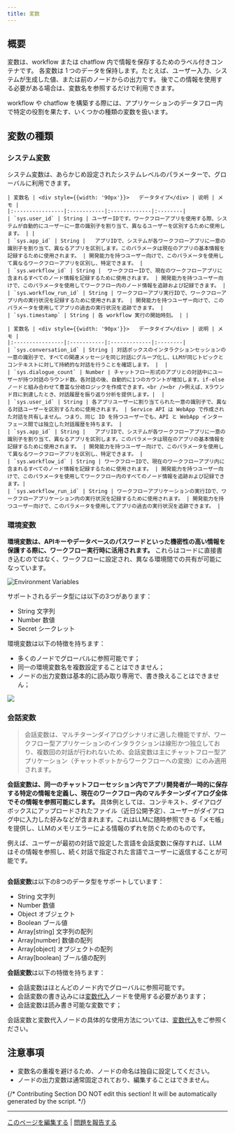 ```yaml
---
title: 変数
---
```

## 概要

変数は、workflow または chatflow 内で情報を保存するためのラベル付きコンテナです。
各変数は 1 つのデータを保持します。たとえば、ユーザー入力、システムが生成した値、または前のノードからの出力です。
後でこの情報を使用する必要がある場合は、変数名を参照するだけで利用できます。

workflow や chatflow を構築する際には、アプリケーションのデータフロー内で特定の役割を果たす、いくつかの種類の変数を扱います。

## 変数の種類

### システム変数

システム変数は、あらかじめ設定されたシステムレベルのパラメーターで、グローバルに利用できます。

<Tabs>
  <Tab title="Workflow">

    | 変数名 | <div style={{width: '90px'}}>	データタイプ</div> | 说明 | メモ |
    |:----------------|:-----------|:-------------|:--------|
    | `sys.user_id` | String | ユーザーIDです。ワークフローアプリを使用する際、システムが自動的にユーザーに一意の識別子を割り当て、異なるユーザーを区別するために使用します。 | |
    | `sys.app_id` | String | 	アプリIDで、システムが各ワークフローアプリに一意の識別子を割り当て、異なるアプリを区別します。このパラメータは現在のアプリの基本情報を記録するために使用されます。 | 開発能力を持つユーザー向けで、このパラメータを使用して異なるワークフローアプリを区別し、特定できます。 |
    | `sys.workflow_id` | String | 	ワークフローIDで、現在のワークフローアプリに含まれるすべてのノード情報を記録するために使用されます。 | 開発能力を持つユーザー向けで、このパラメータを使用してワークフロー内のノード情報を追跡および記録できます。 |
    | `sys.workflow_run_id` | String | ワークフローアプリ実行IDで、ワークフローアプリ内の実行状況を記録するために使用されます。 | 開発能力を持つユーザー向けで、このパラメータを使用してアプリの過去の実行状況を追跡できます。 |
    | `sys.timestamp` | String | 各 workflow 実行の開始時刻。 | |

  </Tab>
  <Tab title="Chatflow">
    
    | 変数名 | <div style={{width: '90px'}}>	データタイプ</div> | 说明 | メモ |
    |:----------------|:-----------|:-------------|:--------|
    | `sys.conversation_id` | String | 対話ボックスのインタラクションセッションの一意の識別子で、すべての関連メッセージを同じ対話にグループ化し、LLMが同じトピックとコンテキストに対して持続的な対話を行うことを確認します。 |  |
    | `sys.dialogue_count` | Number | チャットフロー形式のアプリとの対話中にユーザーが持つ対話のラウンド数。各対話の後、自動的に1つのカウントが増加します。if-elseノードと組み合わせて豊富な分岐ロジックを作成できます。<br /><br />例えば、Xラウンド目に到達したとき、対話履歴を振り返り分析を提供します。|  |
    | `sys.user_id` | String | 各アプリユーザーに割り当てられた一意の識別子で、異なる対話ユーザーを区別するために使用されます。 | Service API は WebApp で作成された対話を共有しません。つまり、同じ ID を持つユーザーでも、API と WebApp インターフェース間では独立した対話履歴を持ちます。 |
    | `sys.app_id` | String | 	アプリIDで、システムが各ワークフローアプリに一意の識別子を割り当て、異なるアプリを区別します。このパラメータは現在のアプリの基本情報を記録するために使用されます。 | 開発能力を持つユーザー向けで、このパラメータを使用して異なるワークフローアプリを区別し、特定できます。 |
    | `sys.workflow_id` | String | ワークフローIDで、現在のワークフローアプリ内に含まれるすべてのノード情報を記録するために使用されます。 | 開発能力を持つユーザー向けで、このパラメータを使用してワークフロー内のすべてのノード情報を追跡および記録できます。|
    | `sys.workflow_run_id` | String | ワークフローアプリケーションの実行IDで、ワークフローアプリケーション内の実行状況を記録するために使用されます。 | 開発能力を持つユーザー向けで、このパラメータを使用してアプリの過去の実行状況を追跡できます。 |

  </Tab>
</Tabs>

### 環境変数

**環境変数は、APIキーやデータベースのパスワードといった機密性の高い情報を保護する際に、ワークフロー実行時に活用されます。** これらはコードに直接書き込むのではなく、ワークフローに設定され、異なる環境間での共有が可能になっています。

<Frame caption="環境変数">
  <img src="https://assets-docs.dify.ai/dify-enterprise-mintlify/jp/guides/workflow/6ca7ee432384d6341cd19e650eef66f7.png" alt="Environment Variables" />
</Frame>

サポートされるデータ型には以下の3つがあります：

* String 文字列
* Number 数値
* Secret シークレット

環境変数は以下の特徴を持ちます：

* 多くのノードでグローバルに参照可能です；
* 同一の環境変数名を複数設定することはできません；
* ノードの出力変数は基本的に読み取り専用で、書き換えることはできません；

![](https://assets-docs.dify.ai/2025/06/8d9342615b3623ef4ce526a583a8de76.png)

### 会話変数

> 会話変数は、マルチターンダイアログシナリオに適した機能ですが、ワークフロー型アプリケーションのインタラクションは線形かつ独立しており、複数回の対話が行われないため、会話変数は主にチャットフロー型アプリケーション（チャットボットからワークフローへの変換）にのみ適用されます。

**会話変数は、同一のチャットフローセッション内でアプリ開発者が一時的に保存する特定の情報を定義し、現在のワークフロー内のマルチターンダイアログ全体でその情報を参照可能にします。** 具体例としては、コンテキスト、ダイアログボックスにアップロードされたファイル（近日公開予定）、ユーザーがダイアログ中に入力した好みなどが含まれます。これはLLMに随時参照できる「メモ帳」を提供し、LLMのメモリエラーによる情報のずれを防ぐためのものです。

例えば、ユーザーが最初の対話で設定した言語を会話変数に保存すれば、LLMはその情報を参照し、続く対話で指定された言語でユーザーに返信することが可能です。

<Frame>
  <img src="https://assets-docs.dify.ai/dify-enterprise-mintlify/jp/guides/workflow/c04285fec92f13a20ccbd3e21361a30d.png" alt="" />
</Frame>

**会話変数**は以下の8つのデータ型をサポートしています：

* String 文字列
* Number 数値
* Object オブジェクト
* Boolean ブール値
* Array\[string] 文字列の配列
* Array\[number] 数値の配列
* Array\[object] オブジェクトの配列
* Array\[boolean] ブール値の配列

**会話変数**は以下の特徴を持ちます：

* 会話変数はほとんどのノード内でグローバルに参照可能です。
* 会話変数の書き込みには[変数代入](./node/variable-assigner)ノードを使用する必要があります；
* 会話変数は読み書き可能な変数です；

会話変数と変数代入ノードの具体的な使用方法については、[変数代入](./node/variable-assigner)をご参照ください。

## 注意事項

* 変数名の重複を避けるため、ノードの命名は独自に設定してください。
* ノードの出力変数は通常固定されており、編集することはできません。

{/*
Contributing Section
DO NOT edit this section!
It will be automatically generated by the script.
*/}

---

[このページを編集する](https://github.com/langgenius/dify-docs/edit/main/ja-jp/guides/workflow/variables.mdx) | [問題を報告する](https://github.com/langgenius/dify-docs/issues/new?template=docs.yml)

